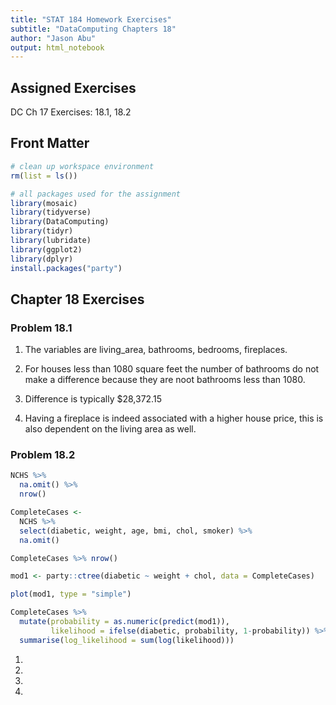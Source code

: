 ```yaml
---
title: "STAT 184 Homework Exercises" 
subtitle: "DataComputing Chapters 18"
author: "Jason Abu"
output: html_notebook
---
```


## Assigned Exercises

DC Ch 17 Exercises: 18.1, 18.2

## Front Matter

```r
# clean up workspace environment
rm(list = ls())

# all packages used for the assignment
library(mosaic)
library(tidyverse)
library(DataComputing)
library(tidyr)
library(lubridate)
library(ggplot2)
library(dplyr)
install.packages("party")

```



## Chapter 18 Exercises


### Problem 18.1
1. The variables are living_area, bathrooms, bedrooms, fireplaces.

2. For houses less than 1080 square feet the number of bathrooms do not make a difference because they are noot bathrooms less than 1080.

3. Difference is typically $28,372.15

4. Having a fireplace is indeed associated with a higher house price, this is also dependent on the living area as well.

### Problem 18.2
```r
NCHS %>%
  na.omit() %>%
  nrow()
```

```r
CompleteCases <- 
  NCHS %>%
  select(diabetic, weight, age, bmi, chol, smoker) %>%
  na.omit()
```

```r
CompleteCases %>% nrow()
```

```r
mod1 <- party::ctree(diabetic ~ weight + chol, data = CompleteCases)

plot(mod1, type = "simple")
```

```r
CompleteCases %>%
  mutate(probability = as.numeric(predict(mod1)), 
         likelihood = ifelse(diabetic, probability, 1-probability)) %>%
  summarise(log_likelihood = sum(log(likelihood)))
```

1.

2.

3.

4.

